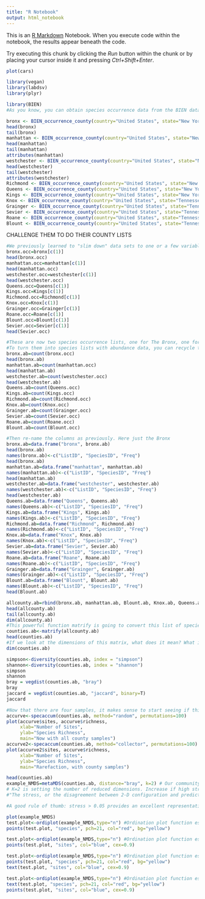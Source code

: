 ```yaml
---
title: "R Notebook"
output: html_notebook
---
```


This is an [R Markdown](http://rmarkdown.rstudio.com) Notebook. When you execute code within the notebook, the results appear beneath the code. 

Try executing this chunk by clicking the *Run* button within the chunk or by placing your cursor inside it and pressing *Ctrl+Shift+Enter*. 

```r
plot(cars)
```

```r
library(vegan)
library(labdsv)
library(plyr)
```

```r
library(BIEN)
#As you know, you can obtain species occurrence data from the BIEN database, or from another even more comprehensive data base called gbif (gbif.org). Occurrence data is a type of abundance data, and it can also be used to figure out presence-absence data. 

bronx <- BIEN_occurrence_county(country="United States", state="New York", county = "Bronx")
head(bronx)
tail(bronx)
manhattan <- BIEN_occurrence_county(country="United States", state="New York", county = "New York")
head(manhattan)
tail(manhattan)
attributes(manhattan)
westchester <- BIEN_occurrence_county(country="United States", state="New York", county = "Westchester")
head(westchester)
tail(westchester)
attributes(westchester)
Richmond <- BIEN_occurrence_county(country="United States", state="New York", county = "Richmond")
Queens <- BIEN_occurrence_county(country="United States", state="New York", county = "Queens")
Kings <- BIEN_occurrence_county(country="United States", state="New York", county = "Queens")
Knox <- BIEN_occurrence_county(country="United States", state="Tennessee", county = "Knox")
Grainger <- BIEN_occurrence_county(country="United States", state="Tennessee", county = "Grainger")
Sevier <- BIEN_occurrence_county(country="United States", state="Tennessee", county = "Sevier")
Roane <- BIEN_occurrence_county(country="United States", state="Tennessee", county = "Roane")
Blount <- BIEN_occurrence_county(country="United States", state="Tennessee", county = "Blount")
```

CHALLENGE THEM TO DO THEIR COUNTY LISTS

```r
#We previously learned to "slim down" data sets to one or a few variables, which we can do here
bronx.occ=bronx[c(1)]
head(bronx.occ)
manhattan.occ=manhattan[c(1)]
head(manhattan.occ)
westchester.occ=westchester[c(1)]
head(westchester.occ)
Queens.occ=Queens[c(1)]
Kings.occ=Kings[c(1)]
Richmond.occ=Richmond[c(1)]
Knox.occ=Knox[c(1)]
Grainger.occ=Grainger[c(1)]
Roane.occ=Roane[c(1)]
Blount.occ=Blount[c(1)]
Sevier.occ=Sevier[c(1)]
head(Sevier.occ)
```





```r
#These are now two species occurrence lists, one for The Bronx, one for Manhattan
#To turn them into species lists with abundance data, you can recycle the code from above.
bronx.ab=count(bronx.occ)
head(bronx.ab)
manhattan.ab=count(manhattan.occ)
head(manhattan.ab)
westchester.ab=count(westchester.occ)
head(westchester.ab)
Queens.ab=count(Queens.occ)
Kings.ab=count(Kings.occ)
Richmond.ab=count(Richmond.occ)
Knox.ab=count(Knox.occ)
Grainger.ab=count(Grainger.occ)
Sevier.ab=count(Sevier.occ)
Roane.ab=count(Roane.occ)
Blount.ab=count(Blount.occ)
```



```r
#Then re-name the columns as previously. Here just the Bronx
bronx.ab=data.frame("bronx", bronx.ab)
head(bronx.ab)
names(bronx.ab)<-c("ListID", "SpeciesID", "Freq")
head(bronx.ab)
manhattan.ab=data.frame("manhattan", manhattan.ab)
names(manhattan.ab)<-c("ListID", "SpeciesID", "Freq")
head(manhattan.ab)
westchester.ab=data.frame("westchester", westchester.ab)
names(westchester.ab)<-c("ListID", "SpeciesID", "Freq")
head(westchester.ab)
Queens.ab=data.frame("Queens", Queens.ab)
names(Queens.ab)<-c("ListID", "SpeciesID", "Freq")
Kings.ab=data.frame("Kings", Kings.ab)
names(Kings.ab)<-c("ListID", "SpeciesID", "Freq")
Richmond.ab=data.frame("Richmond", Richmond.ab)
names(Richmond.ab)<-c("ListID", "SpeciesID", "Freq")
Knox.ab=data.frame("Knox", Knox.ab)
names(Knox.ab)<-c("ListID", "SpeciesID", "Freq")
Sevier.ab=data.frame("Sevier", Sevier.ab)
names(Sevier.ab)<-c("ListID", "SpeciesID", "Freq")
Roane.ab=data.frame("Roane", Roane.ab)
names(Roane.ab)<-c("ListID", "SpeciesID", "Freq")
Grainger.ab=data.frame("Grainger", Grainger.ab)
names(Grainger.ab)<-c("ListID", "SpeciesID", "Freq")
Blount.ab=data.frame("Blount", Blount.ab)
names(Blount.ab)<-c("ListID", "SpeciesID", "Freq")
head(Blount.ab)
```


```r
allcounty.ab=rbind(bronx.ab, manhattan.ab, Blount.ab, Knox.ab, Queens.ab, Kings.ab, Richmond.ab, Knox.ab, Sevier.ab, Roane.ab, Grainger.ab, Blount.ab)
head(allcounty.ab)
tail(allcounty.ab)
dim(allcounty.ab)
#This powerful function matrify is going to convert this list of species with their site-specific abundances into a matrix with the species as the column headings, the rows as the samples. This gives a long sample list
counties.ab<-matrify(allcounty.ab)
head(counties.ab)
#If we look at the dimensions of this matrix, what does it mean? What is 2? What is 9?
dim(counties.ab)
```

```r
simpson<-diversity(counties.ab, index = "simpson")
shannon<-diversity(counties.ab, index = "shannon")
simpson
shannon
bray = vegdist(counties.ab, "bray")
bray
jaccard = vegdist(counties.ab, "jaccard", binary=T)
jaccard
```




```r
#Now that there are four samples, it makes sense to start seeing if this is enough samples to gauge diversity across these samples. Vegan can compute the cumulative number of species across all four, and then plot them. It will take the plots in random order. Other options for this method argument include "collector" which is the order in which they are entered into the matrix. Another is "rarefaction" which will adjust to take into account that each sample may have a different number of individuals.
accurve<-specaccum(counties.ab, method="random", permutations=100)
plot(accurve$sites, accurve$richness,
     xlab="Number of Sites",
     ylab="Species Richness",
     main="Now with all county samples")
accurve2<-specaccum(counties.ab, method="collector", permutations=100)
plot(accurve2$sites, accurve$richness,
     xlab="Number of Sites",
     ylab="Species Richness",
     main="Rarefaction, with county samples")
```




```r
head(counties.ab)
example_NMDS=metaMDS(counties.ab, distance="bray", k=2) # Our community-by-species matrix 
# K=2 is setting the number of reduced dimensions. Increase if high stress is problem. 
#"The stress, or the disagreement between 2-D configuration and predicted values from the regression"

#A good rule of thumb: stress > 0.05 provides an excellent representation in reduced dimensions, > 0.1 is great, >0.2 is good/ok, and stress > 0.3 provides a poor representation

plot(example_NMDS)
test.plot<-ordiplot(example_NMDS,type="n") #Ordination plot function especially for congested plots
points(test.plot, "species", pch=21, col="red", bg="yellow")
```

```r
test.plot<-ordiplot(example_NMDS,type="n") #Ordination plot function especially for congested plots
points(test.plot, "sites", col="blue", cex=0.9)

test.plot<-ordiplot(example_NMDS,type="n") #Ordination plot function especially for congested plots
points(test.plot, "species", pch=21, col="red", bg="yellow")
text(test.plot, "sites", col="blue", cex=0.9)

test.plot<-ordiplot(example_NMDS,type="n") #Ordination plot function especially for congested plots
text(test.plot, "species", pch=21, col="red", bg="yellow")
points(test.plot, "sites", col="blue", cex=0.9)


```
